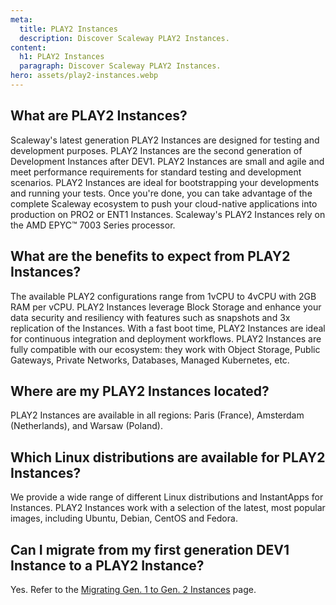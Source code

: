 ```yaml
---
meta:
  title: PLAY2 Instances
  description: Discover Scaleway PLAY2 Instances.
content:
  h1: PLAY2 Instances
  paragraph: Discover Scaleway PLAY2 Instances.
hero: assets/play2-instances.webp
---
```


## What are PLAY2 Instances?
Scaleway's latest generation PLAY2 Instances are designed for testing and development purposes.
PLAY2 Instances are the second generation of Development Instances after DEV1. PLAY2 Instances are small and agile and meet performance requirements for standard testing and development scenarios.
PLAY2 Instances are ideal for bootstrapping your developments and running your tests. Once you're done, you can take advantage of the complete Scaleway ecosystem to push your cloud-native applications into production on PRO2 or ENT1 Instances. 
Scaleway's PLAY2 Instances rely on the AMD EPYC™ 7003 Series processor.

## What are the benefits to expect from PLAY2 Instances?
The available PLAY2 configurations range from 1vCPU to 4vCPU with 2GB RAM per vCPU.
PLAY2 Instances leverage Block Storage and enhance your data security and resiliency with features such as snapshots and 3x replication of the Instances. With a fast boot time, PLAY2 Instances are ideal for continuous integration and deployment workflows.
PLAY2 Instances are fully compatible with our ecosystem: they work with Object Storage, Public Gateways, Private Networks, Databases, Managed Kubernetes, etc.

## Where are my PLAY2 Instances located?
PLAY2 Instances are available in all regions: Paris (France), Amsterdam (Netherlands), and Warsaw (Poland).

## Which Linux distributions are available for PLAY2 Instances?
We provide a wide range of different Linux distributions and InstantApps for Instances. PLAY2 Instances work with a selection of the latest, most popular images, including Ubuntu, Debian, CentOS and Fedora.

## Can I migrate from my first generation DEV1 Instance to a PLAY2 Instance?
Yes. Refer to the [Migrating Gen. 1 to Gen. 2 Instances](/compute/instances/api-cli/migrating-gp-to-pro/) page.